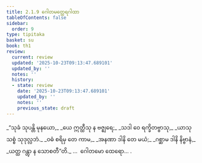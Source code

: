 ```yaml
---
title: 2.1.9 ဂေါတမတ္ထေရဂါထာ
tableOfContents: false
sidebar:
  order: 9
type: tipitaka
basket: su
book: th1
review:
  current: review
  updated: '2025-10-23T09:13:47.689101'
  updated_by: ''
  notes: ''
  history:
  - state: review
    date: '2025-10-23T09:13:47.689101'
    updated_by: ''
    notes: ''
    previous_state: draft
---
```



<ReviewStatus review={frontmatter.review} showDetails={true} />

<HypothesisAnnotation frontmatter={frontmatter} />

<DynamicBreadcrumb />

<Division number="137" book="th1" e="ch" v="19" p="249">

<Paragraph number="298" type="verses" book="th1">
_“သုခံ သုပန္တိ မုနယော,_  
_ယေ ဣတ္ထီသု န ဗဇ္ဈရေ;_  
_သဒါ ဝေ ရက္ခိတဗ္ဗာသု,_  
_ယာသု သစ္စံ သုဒုလ္လဘံ._  

</Paragraph>

</Division>
<Division number="138" book="th1" e="ch" v="19" p="249">

<Paragraph number="299" type="verses" book="th1">
_ဝဓံ စရိမှ တေ ကာမ,_  
_အနဏာ ဒါနိ တေ မယံ;_  
_ဂစ္ဆာမ ဒါနိ နိဗ္ဗာနံ,_  
_ယတ္ထ ဂန္တွာ န သောစတီ”တိ._  


</Paragraph>
</Division>

<Paragraph number="300" type="center" book="th1">
…  ဂေါတမော ထေရော… .
</Paragraph>